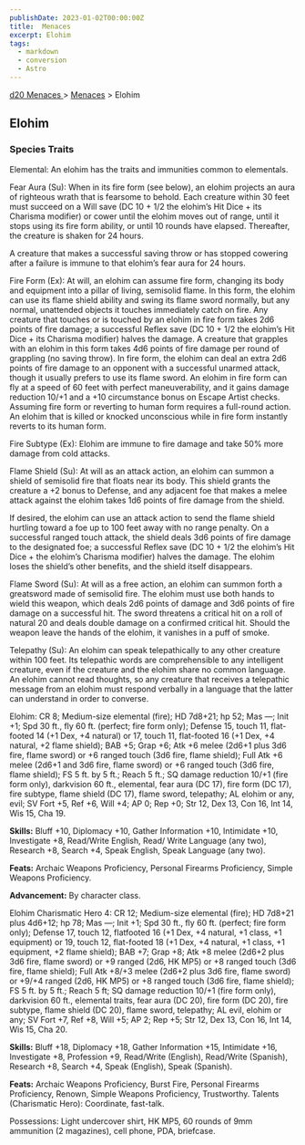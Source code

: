 ```yaml
---
publishDate: 2023-01-02T00:00:00Z
title:  Menaces
excerpt: Elohim
tags:
  - markdown
  - conversion
  - Astro
---
```


[ d20 Menaces ](/#menacesD20) > [ Menaces](menaces-d20-menaces-index) > Elohim

##  Elohim

###  Species Traits

Elemental: An elohim has the traits and immunities common to elementals.

Fear Aura (Su): When in its fire form (see below), an elohim projects an aura
of righteous wrath that is fearsome to behold. Each creature within 30 feet
must succeed on a Will save (DC 10 + 1/2 the elohim’s Hit Dice + its Charisma
modifier) or cower until the elohim moves out of range, until it stops using
its fire form ability, or until 10 rounds have elapsed. Thereafter, the
creature is shaken for 24 hours.

A creature that makes a successful saving throw or has stopped cowering after
a failure is immune to that elohim’s fear aura for 24 hours.

Fire Form (Ex): At will, an elohim can assume fire form, changing its body and
equipment into a pillar of living, semisolid flame. In this form, the elohim
can use its flame shield ability and swing its flame sword normally, but any
normal, unattended objects it touches immediately catch on fire. Any creature
that touches or is touched by an elohim in fire form takes 2d6 points of fire
damage; a successful Reflex save (DC 10 + 1/2 the elohim’s Hit Dice + its
Charisma modifier) halves the damage. A creature that grapples with an elohim
in this form takes 4d6 points of fire damage per round of grappling (no saving
throw). In fire form, the elohim can deal an extra 2d6 points of fire damage
to an opponent with a successful unarmed attack, though it usually prefers to
use its flame sword. An elohim in fire form can fly at a speed of 60 feet with
perfect maneuverability, and it gains damage reduction 10/+1 and a +10
circumstance bonus on Escape Artist checks. Assuming fire form or reverting to
human form requires a full-round action. An elohim that is killed or knocked
unconscious while in fire form instantly reverts to its human form.

Fire Subtype (Ex): Elohim are immune to fire damage and take 50% more damage
from cold attacks.

Flame Shield (Su): At will as an attack action, an elohim can summon a shield
of semisolid fire that floats near its body. This shield grants the creature a
+2 bonus to Defense, and any adjacent foe that makes a melee attack against
the elohim takes 1d6 points of fire damage from the shield.

If desired, the elohim can use an attack action to send the flame shield
hurtling toward a foe up to 100 feet away with no range penalty. On a
successful ranged touch attack, the shield deals 3d6 points of fire damage to
the designated foe; a successful Reflex save (DC 10 + 1/2 the elohim’s Hit
Dice + the elohim’s Charisma modifier) halves the damage. The elohim loses the
shield’s other benefits, and the shield itself disappears.

Flame Sword (Su): At will as a free action, an elohim can summon forth a
greatsword made of semisolid fire. The elohim must use both hands to wield
this weapon, which deals 2d6 points of damage and 3d6 points of fire damage on
a successful hit. The sword threatens a critical hit on a roll of natural 20
and deals double damage on a confirmed critical hit. Should the weapon leave
the hands of the elohim, it vanishes in a puff of smoke.

Telepathy (Su): An elohim can speak telepathically to any other creature
within 100 feet. Its telepathic words are comprehensible to any intelligent
creature, even if the creature and the elohim share no common language. An
elohim cannot read thoughts, so any creature that receives a telepathic
message from an elohim must respond verbally in a language that the latter can
understand in order to converse.

Elohim: CR 8; Medium-size elemental (fire); HD 7d8+21; hp 52; Mas —; Init +1;
Spd 30 ft., fly 60 ft. (perfect; fire form only); Defense 15, touch 11, flat-
footed 14 (+1 Dex, +4 natural) or 17, touch 11, flat-footed 16 (+1 Dex, +4
natural, +2 flame shield); BAB +5; Grap +6; Atk +6 melee (2d6+1 plus 3d6 fire,
flame sword) or +6 ranged touch (3d6 fire, flame shield); Full Atk +6 melee
(2d6+1 and 3d6 fire, flame sword) or +6 ranged touch (3d6 fire, flame shield);
FS 5 ft. by 5 ft.; Reach 5 ft.; SQ damage reduction 10/+1 (fire form only),
darkvision 60 ft., elemental, fear aura (DC 17), fire form (DC 17), fire
subtype, flame shield (DC 17), flame sword, telepathy; AL elohim or any, evil;
SV Fort +5, Ref +6, Will +4; AP 0; Rep +0; Str 12, Dex 13, Con 16, Int 14, Wis
15, Cha 19.

**Skills:** Bluff +10, Diplomacy +10, Gather Information +10, Intimidate +10,
Investigate +8, Read/Write English, Read/ Write Language (any two), Research
+8, Search +4, Speak English, Speak Language (any two).

**Feats:** Archaic Weapons Proficiency, Personal Firearms Proficiency, Simple
Weapons Proficiency.

**Advancement:** By character class.

Elohim Charismatic Hero 4: CR 12; Medium-size elemental (fire); HD 7d8+21 plus
4d6+12; hp 78; Mas —; Init +1; Spd 30 ft., fly 60 ft. (perfect; fire form
only); Defense 17, touch 12, flatfooted 16 (+1 Dex, +4 natural, +1 class, +1
equipment) or 19, touch 12, flat-footed 18 (+1 Dex, +4 natural, +1 class, +1
equipment, +2 flame shield); BAB +7; Grap +8; Atk +8 melee (2d6+2 plus 3d6
fire, flame sword) or +9 ranged (2d6, HK MP5) or +8 ranged touch (3d6 fire,
flame shield); Full Atk +8/+3 melee (2d6+2 plus 3d6 fire, flame sword) or
+9/+4 ranged (2d6, HK MP5) or +8 ranged touch (3d6 fire, flame shield); FS 5
ft. by 5 ft.; Reach 5 ft; SQ damage reduction 10/+1 (fire form only),
darkvision 60 ft., elemental traits, fear aura (DC 20), fire form (DC 20),
fire subtype, flame shield (DC 20), flame sword, telepathy; AL evil, elohim or
any; SV Fort +7, Ref +8, Will +5; AP 2; Rep +5; Str 12, Dex 13, Con 16, Int
14, Wis 15, Cha 20.

**Skills:** Bluff +18, Diplomacy +18, Gather Information +15, Intimidate +16,
Investigate +8, Profession +9, Read/Write (English), Read/Write (Spanish),
Research +8, Search +4, Speak (English), Speak (Spanish).

**Feats:** Archaic Weapons Proficiency, Burst Fire, Personal Firearms
Proficiency, Renown, Simple Weapons Proficiency, Trustworthy. Talents
(Charismatic Hero): Coordinate, fast-talk.

Possessions: Light undercover shirt, HK MP5, 60 rounds of 9mm ammunition (2
magazines), cell phone, PDA, briefcase.

